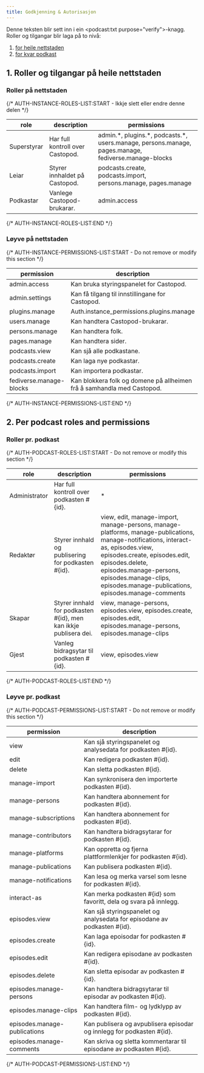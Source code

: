 ```yaml
---
title: Godkjenning & Autorisasjon
---
```


Denne teksten blir sett inn i ein \<podcast:txt purpose="verify">-knagg. Roller
og tilgangar blir laga på to nivå:

1. [for heile nettstaden](#1-instance-wide-roles-and-permissions)
2. [for kvar podkast](#2-per-podcast-roles-and-permissions)

## 1. Roller og tilgangar på heile nettstaden

### Roller på nettstaden

{/* AUTH-INSTANCE-ROLES-LIST:START - Ikkje slett eller endre denne delen */}

| role        | description                      | permissions                                                                                            |
| ----------- | -------------------------------- | ------------------------------------------------------------------------------------------------------ |
| Superstyrar | Har full kontroll over Castopod. | admin.\*, plugins.\*, podcasts.\*, users.manage, persons.manage, pages.manage, fediverse.manage-blocks |
| Leiar       | Styrer innhaldet på Castopod.    | podcasts.create, podcasts.import, persons.manage, pages.manage                                         |
| Podkastar   | Vanlege Castopod-brukarar.       | admin.access                                                                                           |

{/* AUTH-INSTANCE-ROLES-LIST:END */}

### Løyve på nettstaden

{/* AUTH-INSTANCE-PERMISSIONS-LIST:START - Do not remove or modify this section */}

| permission              | description                                                            |
| ----------------------- | ---------------------------------------------------------------------- |
| admin.access            | Kan bruka styringspanelet for Castopod.                                |
| admin.settings          | Kan få tilgang til innstillingane for Castopod.                        |
| plugins.manage          | Auth.instance_permissions.plugins.manage                               |
| users.manage            | Kan handtera Castopod-brukarar.                                        |
| persons.manage          | Kan handtera folk.                                                     |
| pages.manage            | Kan handtera sider.                                                    |
| podcasts.view           | Kan sjå alle podkastane.                                               |
| podcasts.create         | Kan laga nye podkastar.                                                |
| podcasts.import         | Kan importera podkastar.                                               |
| fediverse.manage-blocks | Kan blokkera folk og domene på allheimen frå å samhandla med Castopod. |

{/* AUTH-INSTANCE-PERMISSIONS-LIST:END */}

## 2. Per podcast roles and permissions

### Roller pr. podkast

{/* AUTH-PODCAST-ROLES-LIST:START - Do not remove or modify this section */}

| role          | description                                                        | permissions                                                                                                                                                                                                                                                                                 |
| ------------- | ------------------------------------------------------------------ | ------------------------------------------------------------------------------------------------------------------------------------------------------------------------------------------------------------------------------------------------------------------------------------------- |
| Administrator | Har full kontroll over podkasten #\{id\}.                          | \*                                                                                                                                                                                                                                                                                          |
| Redaktør      | Styrer innhald og publisering for podkasten #\{id\}.               | view, edit, manage-import, manage-persons, manage-platforms, manage-publications, manage-notifications, interact-as, episodes.view, episodes.create, episodes.edit, episodes.delete, episodes.manage-persons, episodes.manage-clips, episodes.manage-publications, episodes.manage-comments |
| Skapar        | Styrer innhald for podkasten #\{id\}, men kan ikkje publisera dei. | view, manage-persons, episodes.view, episodes.create, episodes.edit, episodes.manage-persons, episodes.manage-clips                                                                                                                                                                         |
| Gjest         | Vanleg bidragsytar til podkasten #\{id\}.                          | view, episodes.view                                                                                                                                                                                                                                                                         |

{/* AUTH-PODCAST-ROLES-LIST:END */}

### Løyve pr. podkast

{/* AUTH-PODCAST-PERMISSIONS-LIST:START - Do not remove or modify this section */}

| permission                   | description                                                                |
| ---------------------------- | -------------------------------------------------------------------------- |
| view                         | Kan sjå styringspanelet og analysedata for podkasten #\{id\}.              |
| edit                         | Kan redigera podkasten #\{id\}.                                            |
| delete                       | Kan sletta podkasten #\{id\}.                                              |
| manage-import                | Kan synkronisera den importerte podkasten #\{id\}.                         |
| manage-persons               | Kan handtera abonnement for podkasten #\{id\}.                             |
| manage-subscriptions         | Kan handtera abonnement for podkasten #\{id\}.                             |
| manage-contributors          | Kan handtera bidragsytarar for podkasten #\{id\}.                          |
| manage-platforms             | Kan oppretta og fjerna plattformlenkjer for podkasten #\{id\}.             |
| manage-publications          | Kan publisera podkasten #\{id\}.                                           |
| manage-notifications         | Kan lesa og merka varsel som lesne for podkasten #\{id\}.                  |
| interact-as                  | Kan merka podkasten #\{id\} som favoritt, dela og svara på innlegg.        |
| episodes.view                | Kan sjå styringspanelet og analysedata for episodane av podkasten #\{id\}. |
| episodes.create              | Kan laga epoisodar for podkasten #\{id\}.                                  |
| episodes.edit                | Kan redigera episodane av podkasten #\{id\}.                               |
| episodes.delete              | Kan sletta episodar av podkasten #\{id\}.                                  |
| episodes.manage-persons      | Kan handtera bidragsytarar til episodar av podkasten #\{id\}.              |
| episodes.manage-clips        | Kan handtera film- og lydklypp av podkasten #\{id\}.                       |
| episodes.manage-publications | Kan publisera og avpublisera episodar og innlegg for podkasten #\{id\}.    |
| episodes.manage-comments     | Kan skriva og sletta kommentarar til episodane av podkasten #\{id\}.       |

{/* AUTH-PODCAST-PERMISSIONS-LIST:END */}
